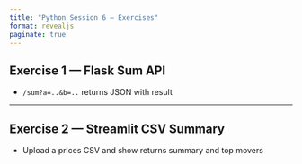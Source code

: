 ---
title: "Python Session 6 — Exercises"
format: revealjs
paginate: true
---

## Exercise 1 — Flask Sum API

- `/sum?a=..&b=..` returns JSON with result

---

## Exercise 2 — Streamlit CSV Summary

- Upload a prices CSV and show returns summary and top movers
